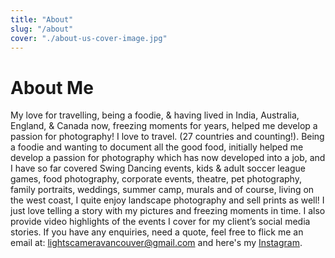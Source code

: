 ```yaml
---
title: "About"
slug: "/about"
cover: "./about-us-cover-image.jpg"
---
```


# About Me

My love for travelling, being a foodie, & having lived in India, Australia, England, & Canada now, freezing moments for years, helped me develop a passion for photography! I love to travel. (27 countries and counting!). Being a foodie and wanting to document all the good food, initially helped me develop a passion for photography which has now developed into a job, and I have so far covered Swing Dancing events, kids & adult soccer league games, food photography, corporate events, theatre, pet photography, family portraits, weddings, summer camp, murals and of course, living on the west coast, I quite enjoy landscape photography and sell prints as well! I just love telling a story with my pictures and freezing moments in time. I also provide video highlights of the events I cover for my client’s social media stories.
If you have any enquiries, need a quote, feel free to flick me an email at: lightscameravancouver@gmail.com and here's my [Instagram](https://www.instagram.com/lightscameravancouver/ "Instagram").


